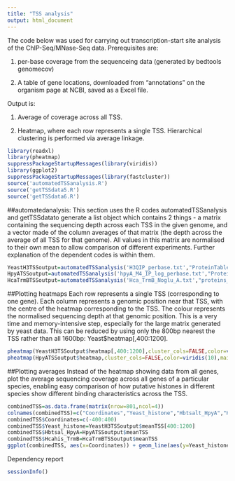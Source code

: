 ---
title: "TSS analysis"
output: html_document
---

The code below was used for carrying out transcription-start site analysis of the ChIP-Seq/MNase-Seq data.
Prerequisites are:

1. per-base coverage from the sequenceing data (generated by bedtools genomecov)

2. A table of gene locations, downloaded from "annotations" on the organism page at NCBI, saved as a Excel file.

Output is:

1. Average of coverage across all TSS.

2. Heatmap, where each row represents a single TSS. Hierarchical clustering is performed via average linkage.


```{r load_dependencies}
library(readxl)
library(pheatmap)
suppressPackageStartupMessages(library(viridis))
library(ggplot2)
suppressPackageStartupMessages(library(fastcluster))
source('automatedTSSanalysis.R')
source('getTSSdata5.R')
source('getTSSdata6.R')
```

##automatedanalysis:
This section uses the R codes automatedTSSanalysis and getTSSdatato generate a list object which contains 2 things - a matrix containing the sequencing depth across each TSS in the given genome, and a vector made of the column averages of that matrix (the depth across the average of all TSS for that genome). All values in this matrix are normalised to their own mean to allow comparison of different experiments. Further explanation of the dependent codes is within them.

``` {r generate_matrices}
YeastH3TSSoutput=automatedTSSanalysis('H3QIP_perbase.txt',"ProteinTable15_22535.xlsx",2)
HpyATSSoutput=automatedTSSanalysis('hpyA_M4_IP_log_perbase.txt',"ProteinTable1051_300503.xlsx",1)
HcaTrmBTSSoutput=automatedTSSanalysis('Hca_TrmB_Noglu_A.txt',"proteins_1912_171819.xlsx",1)
```

##Plotting heatmaps
Each row represents a single TSS (corresponding to one gene). Each column represents a genomic position near that TSS, with the centre of the heatmap corresponding to the TSS. The colour represents the normalised sequencing depth at that genomic position.
This is a very time and memory-intensive step, especially for the large matrix generated by yeast data. This can be reduced by using only the 800bp nearest the TSS rather than all 1600bp: Yeast$heatmap[,400:1200].

``` {r visualise_heatmaps}
pheatmap(YeastH3TSSoutput$heatmap[,400:1200],cluster_cols=FALSE,color=viridis(10),main="Yeast histone H3 TSS heatmap")
pheatmap(HpyATSSoutput$heatmap,cluster_cols=FALSE,color=viridis(10),main="Hbt sal hpyA TSS heatmap")
```


##Plotting averages
Instead of the heatmap showing data from all genes, plot the average sequencing coverage across all genes of a particular species, enabling easy comparison of how putative histones in different species show different binding characteristics across the TSS.

``` {r avgplots}
combinedTSS=as.data.frame(matrix(nrow=801,ncol=4))
colnames(combinedTSS)=c("Coordinates","Yeast_histone","Hbtsalt_HpyA","Hcahis_TrmB")
combinedTSS$Coordinates=c(-400:400)
combinedTSS$Yeast_histone=YeastH3TSSoutput$meanTSS[400:1200]
combinedTSS$Hbtsal_HpyA=HpyATSSoutput$meanTSS
combinedTSS$Hcahis_TrmB=HcaTrmBTSSoutput$meanTSS
ggplot(combinedTSS, aes(x=Coordinates)) + geom_line(aes(y=Yeast_histone,color = "red"),size=2) +geom_line(aes(y=Hbtsal_HpyA,color="blue"), size=2)+geom_line(aes(y=Hcahis_TrmB,color="palevioletred"), size=1.5)+ylab("Normalised coverage")+xlab("Distance from TSS")+theme(panel.background = element_blank(),panel.grid.major = element_line(size = 0.5, linetype = 'dotted',colour = "black"),panel.border = element_rect(colour = "black", fill=NA,))+ylim(0.5,1.25)+scale_color_identity(labels=colnames(combinedTSS[c(2,4,3)]),guide="legend")+ggtitle("Average binding across TSS - HpyA vs euk. hsitones vs halophilic TFs")
```

Dependency report
```{r session}
sessionInfo()
```